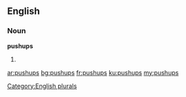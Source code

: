 ==English==

===Noun===
'''pushups'''

# {{plural of|pushup}}

[[Category:English plurals]]

[[ar:pushups]]
[[bg:pushups]]
[[fr:pushups]]
[[ku:pushups]]
[[my:pushups]]
